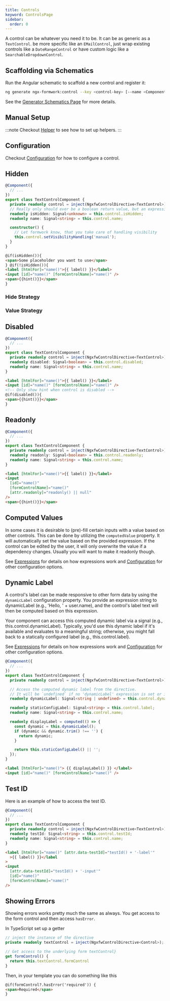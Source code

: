 ```yaml
---
title: Controls
keyword: ControlsPage
sidebar:
  order: 0
---
```



A control can be whatever you need it to be. It can be as generic as a `TextControl`. be more specific like an `EMailControl`, just wrap existing controls like a `DateRangeControl` or have custom logic like a `SearchableDropdownControl`.

## Scaffolding via Schematics

Run the Angular schematic to scaffold a new control and register it:

```bash
ng generate ngx-formwork:control --key <control-key> [--name <ComponentName>]
```

See the [Generator Schematics Page](/schematics/generators) for more details.

## Manual Setup

:::note
Checkout [Helper](/guides/improvements#Helper) to see how to set up helpers.
:::

<ControlSetup />

## Configuration

Checkout [Configuration](/guides/configuration) for how to configure a control.

## Hidden

<HiddenExplanation />

```ts title="text-control.component.ts" group="visibility"
@Component({
  // ...
})
export class TextControlComponent {
  private readonly control = inject(NgxfwControlDirective<TextControl>);
  // Really only should ever be a boolean return value, but an expression could also return a number, string or object
  readonly isHidden: Signal<unknown> = this.control.isHidden;
  readonly name: Signal<string> = this.control.name;

  constructor() {
    // Let formwork know, that you take care of handling visibility
    this.control.setVisibilityHandling('manual');
  }
}
```

```html title="text-control.component.html" group="visibility"
@if(isHidden()){
<span>Some placeholder you want to use</span>
} @if(!isHidden()){
<label [htmlFor]="name()">{{ label() }}</label>
<input [id]="name()" [formControlName]="name()" />
<span>{{hint()}}</span>
}
```

### Hide Strategy

<HideStrategyExplanation />

### Value Strategy

<ValueStrategyExplanation />

## Disabled

<DisabledExplanation />

```ts title="text-control.component.ts" group="disabled"
@Component({
  // ...
})
export class TextControlComponent {
  private readonly control = inject(NgxfwControlDirective<TextControl>);
  readonly disabled: Signal<boolean> = this.control.disabled;
  readonly name: Signal<string> = this.control.name;
}
```

```html title="text-control.component.html" group="disabled"
<label [htmlFor]="name()">{{ label() }}</label>
<input [id]="name()" [formControlName]="name()" />
<!-- Only show hint when control is disabled -->
@if(disabled()){
<span>{{hint()}}</span>
}
```

## Readonly

<ReadonlyExplanation />

```ts title="text-control.component.ts" group="readonly"
@Component({
  // ...
})
export class TextControlComponent {
  private readonly control = inject(NgxfwControlDirective<TextControl>);
  readonly readonly: Signal<boolean> = this.control.readonly;
  readonly name: Signal<string> = this.control.name;
}
```

```html title="text-control.component.html" group="readonly"
<label [htmlFor]="name()">{{ label() }}</label>
<input
  [id]="name()"
  [formControlName]="name()"
  [attr.readonly]="readonly() || null"
/>
<span>{{hint()}}</span>
```

## Computed Values

In some cases it is desirable to (pre)-fill certain inputs with a value based on other controls. This can be done by utilizing the `computedValue` property. It will automatically set the value based on the provided expression. If the control can be edited by the user, it will only overwrite the value if a dependency changes. Usually you will want to make it readonly though.

See [Expressions](/guides/expressions) for details on how expressions work and [Configuration](/guides/configuration#control) for other configuration options.

## Dynamic Label

A control's label can be made responsive to other form data by using the `dynamicLabel` configuration property. You provide an expression string to dynamicLabel (e.g., 'Hello, ' + user.name), and the control's label text will then be computed based on this expression.

Your component can access this computed dynamic label via a signal (e.g., this.control.dynamicLabel). Typically, you'd use this dynamic label if it's available and evaluates to a meaningful string; otherwise, you might fall back to a statically configured label (e.g., this.control.label).

See [Expressions](/guides/expressions) for details on how expressions work and [Configuration](/guides/configuration#control) for other configuration options.

```ts title="text-control.component.ts" group="dynamic-label"
@Component({
  // ...
})
export class TextControlComponent {
  private readonly control = inject(NgxfwControlDirective<TextControl>);

  // Access the computed dynamic label from the directive.
  // It will be `undefined` if no 'dynamicLabel' expression is set or if it doesn't resolve to a string.
  readonly dynamicLabel: Signal<string | undefined> = this.control.dynamicLabel;

  readonly staticConfigLabel: Signal<string> = this.control.label;
  readonly name: Signal<string> = this.control.name;

  readonly displayLabel = computed(() => {
    const dynamic = this.dynamicLabel();
    if (dynamic && dynamic.trim() !== '') {
      return dynamic;
    }

    return this.staticConfigLabel() || '';
  });
}
```

```html title="text-control.component.html" group="dynamic-label"
<label [htmlFor]="name()"> {{ displayLabel() }} </label>
<input [id]="name()" [formControlName]="name()" />
```

## Test ID

<TestId />

Here is an example of how to access the test ID.

```ts title="text-control.component.ts" group="testid"
@Component({
  // ...
})
export class TextControlComponent {
  private readonly control = inject(NgxfwControlDirective<TextControl>);
  readonly testId: Signal<string> = this.control.testId;
  readonly name: Signal<string> = this.control.name;
}
```

```html title="text-control.component.html" group="testid"
<label [htmlFor]="name()" [attr.data-testId]="testId() + '-label'"
  >{{ label() }}</label
>
<input
  [attr.data-testId]="testId() + '-input'"
  [id]="name()"
  [formControlName]="name()"
/>
```

## Showing Errors

Showing errors works pretty much the same as always. You get access to the form control and then access `hasError`.

In TypeScript set up a getter

```ts
// inject the instance of the directive
private readonly textControl = inject(NgxfwControlDirective<Control>);

// Get access to the underlying form textControl}
get formControl() {
  return this.textControl.formControl
}
```

Then, in your template you can do something like this

```html
@if(formControl?.hasError('required')) {
<span>Required</span>
}
```
